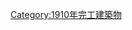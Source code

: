 {{Commonscat|Bridges completed in 1910}}
{{Cat nav 10years|20世紀橋梁|1910||年完工橋梁}}

[[Category:1910年完工建築物|Category:1910年完工建築物]]